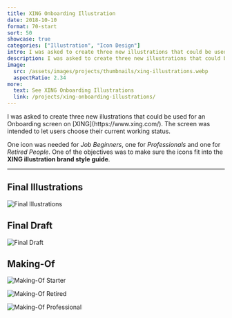 ```yaml
---
title: XING Onboarding Illustration
date: 2018-10-10
format: 70-start
sort: 50
showcase: true
categories: ["Illustration", "Icon Design"]
intro: I was asked to create three new illustrations that could be used for an Onboarding screen on XING. I accepted the challenge to take over this task and finished the whole process from concept to scribbles, to final illustrations in a day.
description: I was asked to create three new illustrations that could be used for an Onboarding screen on XING.
image:
  src: /assets/images/projects/thumbnails/xing-illustrations.webp
  aspectRatio: 2.34
more:
  text: See XING Onboarding Illustrations
  link: /projects/xing-onboarding-illustrations/
---
```


<ProjectIntro>
I was asked to create three new illustrations that could be used for an Onboarding screen on [XING](https://www.xing.com/). The screen was intended to let users choose their current working status.

One icon was needed for _Job Beginners_, one for _Professionals_ and one for _Retired People_. One of the objectives was to make sure the icons fit into the **XING illustration brand style guide**.

</ProjectIntro>

---

## Final Illustrations

![Final Illustrations](/assets/images/projects/xing-onboarding-illustrations/xing-illustrations-final-illustrations.webp)

## Final Draft

![Final Draft](/assets/images/projects/xing-onboarding-illustrations/xing-illustrations-final-draft.webp)

## Making-Of

![Making-Of Starter](/assets/images/projects/xing-onboarding-illustrations/xing-illustrations-making-of-starter.webp)

![Making-Of Retired](/assets/images/projects/xing-onboarding-illustrations/xing-illustrations-making-of-retired.webp)

![Making-Of Professional](/assets/images/projects/xing-onboarding-illustrations/xing-illustrations-making-of-professional.webp)
